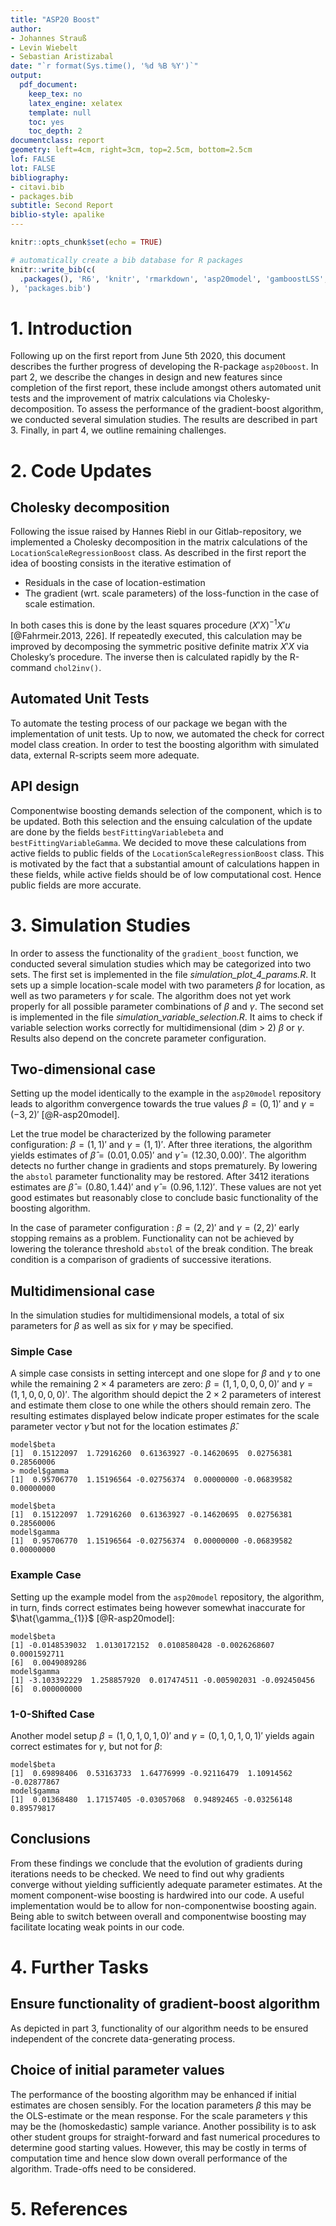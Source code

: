 ```yaml
---
title: "ASP20 Boost"
author:
- Johannes Strauß
- Levin Wiebelt
- Sebastian Aristizabal
date: "`r format(Sys.time(), '%d %B %Y')`"
output:
  pdf_document:
    keep_tex: no
    latex_engine: xelatex
    template: null
    toc: yes
    toc_depth: 2
documentclass: report
geometry: left=4cm, right=3cm, top=2.5cm, bottom=2.5cm
lof: FALSE
lot: FALSE
bibliography:
- citavi.bib
- packages.bib
subtitle: Second Report
biblio-style: apalike
---
```


```r
knitr::opts_chunk$set(echo = TRUE)

``` 

```r
# automatically create a bib database for R packages
knitr::write_bib(c(
  .packages(), 'R6', 'knitr', 'rmarkdown', 'asp20model', 'gamboostLSS','mboost', 'tidyverse'  
), 'packages.bib')
```

# 1. Introduction

Following up on the first report from June 5th 2020, this document describes the further progress of developing the R-package `asp20boost`.
In part 2, we describe the changes in design and new features since completion of the first report, these include amongst others automated unit tests and the improvement of matrix calculations via Cholesky-decomposition.
To assess the performance of the gradient-boost algorithm, we conducted several simulation studies.
The results are described in part 3. Finally, in part 4, we outline remaining challenges.

# 2. Code Updates

## Cholesky decomposition

Following the issue raised by Hannes Riebl in our Gitlab-repository, we implemented a Cholesky decomposition in the matrix calculations of the `LocationScaleRegressionBoost` class.
As described in the first report the idea of boosting consists in the iterative estimation of

* Residuals in the case of location-estimation
* The gradient (wrt. scale parameters) of the loss-function in the case of scale estimation. 

In both cases this is done by the least squares procedure $(X'X)^{-1} X'u$ [@Fahrmeir.2013, 226]. 
If repeatedly executed, this calculation may be improved by decomposing the symmetric positive definite matrix $X'X$ via Cholesky's procedure.
The inverse then is calculated rapidly by the R-command `chol2inv()`.

## Automated Unit Tests

To automate the testing process of our package we began with the implementation of unit tests.
Up to now, we automated the check for correct model class creation.
In order to test the boosting algorithm with simulated data, external R-scripts seem more adequate.

## API design

Componentwise boosting demands selection of the component, which is to be updated.
Both this selection and the ensuing calculation of the update are done by the fields `bestFittingVariablebeta` and `bestFittingVariableGamma`.
We decided to move these calculations from active fields to public fields of the `LocationScaleRegressionBoost` class.
This is motivated by the fact that a substantial amount of calculations happen in these fields, while active fields should be of low computational cost.
Hence public fields are more accurate.

# 3. Simulation Studies

In order to assess the functionality of the `gradient_boost` function, we conducted several simulation studies which may be categorized into two sets.
The first set is implemented in the file *simulation_plot_4_params.R*.
It sets up a simple location-scale model with two parameters $\beta$ for location, as well as two parameters $\gamma$ for scale.
The algorithm does not yet work properly for all possible parameter combinations of $\beta$ and $\gamma$.
The second set is implemented in the file *simulation_variable_selection.R*.
It aims to check if variable selection works correctly for multidimensional (dim $>$ 2) $\beta$ or $\gamma$.
Results also depend on the concrete parameter configuration.

## Two-dimensional case

Setting up the model identically to the example in the `asp20model` repository leads to algorithm convergence towards the true values $\beta = (0, 1)'$ and $\gamma = (-3, 2)'$ [@R-asp20model]. 

Let the true model be characterized by the following parameter configuration: $\beta = (1, 1)'$ and $\gamma = (1, 1)'$. 
After three iterations, the algorithm yields estimates of $\hat{\beta} = (0.01, 0.05)'$ and $\hat{\gamma} = (12.30, 0.00)'$.
The algorithm detects no further change in gradients and stops prematurely.
By lowering the `abstol` parameter functionality may be restored.
After 3412 iterations estimates are $\hat{\beta} = (0.80, 1.44)'$ and $\hat{\gamma} = (0.96, 1.12)'$.
These values are not yet good estimates but reasonably close to conclude basic functionality of the boosting algorithm.

In the case of parameter configuration : $\beta = (2, 2)'$ and $\gamma = (2, 2)'$ early stopping remains as a problem. 
Functionality can not be achieved by lowering the tolerance threshold `abstol` of the break condition.
The break condition is a comparison of gradients of successive iterations. 

## Multidimensional case

In the simulation studies for multidimensional models, a total of six parameters for $\beta$ as well as six for $\gamma$ may be specified.

### Simple Case

A simple case consists in setting intercept and one slope for $\beta$ and $\gamma$ to one while the remaining $2 \times 4$ parameters are zero: $\beta = (1, 1, 0, 0, 0, 0)'$ and $\gamma = (1, 1, 0, 0, 0, 0)'$.
The algorithm should depict the $2 \times 2$ parameters of interest and estimate them close to one while the others should remain zero.
The resulting estimates displayed below indicate proper estimates for the scale parameter vector $\hat{\gamma}$ but not for the location estimates $\hat{\beta}$.

```
model$beta
[1]  0.15122097  1.72916260  0.61363927 -0.14620695  0.02756381  0.28560006
> model$gamma
[1]  0.95706770  1.15196564 -0.02756374  0.00000000 -0.06839582  0.00000000
```
```
model$beta
[1]  0.15122097  1.72916260  0.61363927 -0.14620695  0.02756381  0.28560006
model$gamma
[1]  0.95706770  1.15196564 -0.02756374  0.00000000 -0.06839582  0.00000000
```
### Example Case

Setting up the example model from the `asp20model` repository, the algorithm, in turn, finds correct estimates being however somewhat inaccurate for $\hat{\gamma_{1}}$ [@R-asp20model]:
```
model$beta
[1] -0.0148539032  1.0130172152  0.0108580428 -0.0026268607  0.0001592711
[6]  0.0049089286
model$gamma
[1] -3.103392229  1.258857920  0.017474511 -0.005902031 -0.092450456
[6]  0.000000000
```
### 1-0-Shifted Case

Another model setup $\beta = (1,0,1,0,1,0)'$ and $\gamma = (0,1,0,1,0,1)'$ yields again correct estimates for $\gamma$, but not for $\beta$:

```
model$beta
[1]  0.69898406  0.53163733  1.64776999 -0.92116479  1.10914562 -0.02877867
model$gamma
[1]  0.01368480  1.17157405 -0.03057068  0.94892465 -0.03256148  0.89579817
```

## Conclusions

From these findings we conclude that the evolution of gradients during iterations needs to be checked.
We need to find out why gradients converge without yielding sufficiently adequate parameter estimates.
At the moment component-wise boosting is hardwired into our code.
A useful implementation would be to allow for non-componentwise boosting again.
Being able to switch between overall and componentwise boosting may facilitate locating weak points in our code.

# 4. Further Tasks

## Ensure functionality of gradient-boost algorithm

As depicted in part 3, functionality of our algorithm needs to be ensured independent of the concrete data-generating process.

## Choice of initial parameter values

The performance of the boosting algorithm may be enhanced if initial estimates are chosen sensibly.
For the location parameters $\beta$ this may be the OLS-estimate or the mean response. For the scale parameters $\gamma$ this may be the (homoskedastic) sample variance.
Another possibility is to ask other student groups for straight-forward and fast numerical procedures to determine good starting values.
However, this may be costly in terms of computation time and hence slow down overall performance of the algorithm.
Trade-offs need to be considered.

# 5. References


